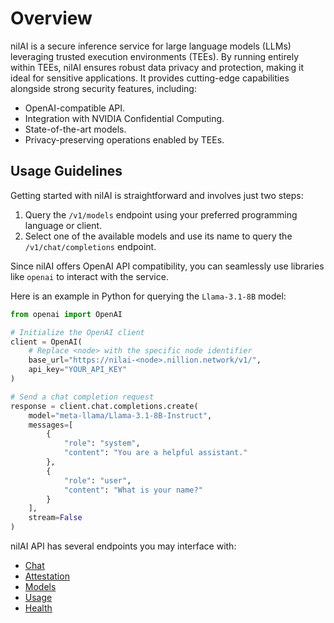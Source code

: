 # Overview

nilAI is a secure inference service for large language models (LLMs) leveraging trusted execution environments (TEEs). By running entirely within TEEs, nilAI ensures robust data privacy and protection, making it ideal for sensitive applications. It provides cutting-edge capabilities alongside strong security features, including:

- OpenAI-compatible API.
- Integration with NVIDIA Confidential Computing.
- State-of-the-art models.
- Privacy-preserving operations enabled by TEEs.

## Usage Guidelines

Getting started with nilAI is straightforward and involves just two steps:

1. Query the `/v1/models` endpoint using your preferred programming language or client.
2. Select one of the available models and use its name to query the `/v1/chat/completions` endpoint.

Since nilAI offers OpenAI API compatibility, you can seamlessly use libraries like `openai` to interact with the service.

Here is an example in Python for querying the `Llama-3.1-8B` model:

```python
from openai import OpenAI

# Initialize the OpenAI client
client = OpenAI(
    # Replace <node> with the specific node identifier
    base_url="https://nilai-<node>.nillion.network/v1/", 
    api_key="YOUR_API_KEY"
)

# Send a chat completion request
response = client.chat.completions.create(
    model="meta-llama/Llama-3.1-8B-Instruct",
    messages=[
        {
            "role": "system",
            "content": "You are a helpful assistant."
        },
        {
            "role": "user",
            "content": "What is your name?"
        }
    ],
    stream=False
)
```
nilAI API has several endpoints you may interface with:

- [Chat](./chat-completion-v-1-chat-completions-post)
- [Attestation](./get-attestation-v-1-attestation-report-get)
- [Models](./get-models-v-1-models-get)
- [Usage](./get-usage-v-1-usage-get)
- [Health](./health-check-v-1-health-get)
